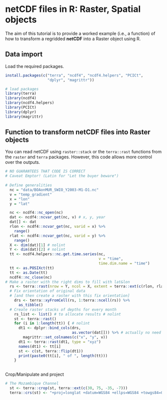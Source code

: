 # netCDF files in R: Raster, Spatial objects

The aim of this tutorial is to provide a worked example (i.e., a function) of how to transform a regridded **netCDF** into a Raster object using R.

## Data import

Load the required packages.

```r

install.packages(c("terra", "ncdf4", "ncdf4.helpers", "PCICt", 
                   "dplyr", "magrittr"))

# load packages
library(terra)
library(ncdf4)
library(ncdf4.helpers)
library(PCICt)
library(dplyr)
library(magrittr)
```

## Function to transform netCDF files into Raster objects

You can read netCDF using `raster::stack` or the `terra::rast` functions from the `raster` and `terra` packages. However, this code allows more control over the outputs.

```r
# NO GUARANTEES THAT CODE IS CORRECT
# Caveat Emptor! (Latin for "Let the buyer beware")
  
# Define generalities 
  nc = "data/BOAonMUR_SWIO_Y2003-M1-D1.nc"
  v = "temp_gradient" 
  x = "lon"
  y = "lat"

  nc <- ncdf4::nc_open(nc)
  dat <- ncdf4::ncvar_get(nc, v) # x, y, year
  dat[] <- dat
  rlon <- ncdf4::ncvar_get(nc, varid = x) %>% 
    range()
  rlat <- ncdf4::ncvar_get(nc, varid = y) %>% 
    range()
  X <- dim(dat)[1] # nolint
  Y <- dim(dat)[2] # nolint
  tt <- ncdf4.helpers::nc.get.time.series(nc,
                                          v = "time",
                                          time.dim.name = "time")
  tt <- as.POSIXct(tt)
  tt <- as.Date(tt)
  ncdf4::nc_close(nc)
# Make a raster with the right dims to fill with lat&lon
  rs <- terra::rast(nrow = Y, ncol = X, extent = terra::ext(c(rlon, rlat)))
  # Fix orientation of original data
  # [and then create a raster with this fix orientation]
    drs <- terra::xyFromCell(rs, 1:terra::ncell(rs)) %>%
      as_tibble()
  # Create raster stacks of depths for every month
    rs_list <- list() # to allocate results # nolint
    st <- terra::rast()
    for (i in 1:length(tt)) { # nolint
      dt1 <- dplyr::bind_cols(drs,
                              as.vector(dat[])) %>% # actually no need to loop but if you have more than just one year would be dat[, , i] , which is == X, Y, TIME
        magrittr::set_colnames(c("x", "y", v))
      dt1 <- terra::rast(dt1, type = "xyz")
      names(dt1) <- tt[i]
      st <- c(st, terra::flip(dt1))
      print(paste0(tt[i], " of ", length(tt)))
    }
    
```

Crop/Manipulate and project

```r
# The Mozambique Channel
  st <- terra::crop(st, terra::ext(c(30, 75, -35, -7)))
  terra::crs(st) <- "+proj=longlat +datum=WGS84 +ellps=WGS84 +towgs84=0,0,0"
```

